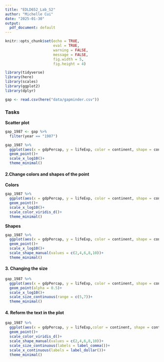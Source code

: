 ```yaml
---
title: "EDLD652_Lab_S2"
author: "Michelle Cui"
date: "2025-01-30"
output:
  pdf_document: default
---
```


```r
knitr::opts_chunk$set(echo = TRUE,
                      eval = TRUE,
                      warning = FALSE,
                      message = FALSE,
                      fig.width = 5,
                      fig.height = 4)
```

```r
library(tidyverse)
library(here)
library(scales)
library(ggplot2)
library(dplyr)
```

```r
gap <- read.csv(here("data/gapminder.csv"))
```

### Tasks

**Scatter plot**

```r
gap_1987 <- gap %>% 
  filter(year == "1987")

gap_1987 %>% 
  ggplot(aes(x = gdpPercap, y = lifeExp, color = continent, shape = continent, size = pop)) +
  geom_point()+
  scale_x_log10()+
  theme_minimal()

```

#### 2.Change colors and shapes of the point

**Colors**

```r
gap_1987 %>% 
  ggplot(aes(x = gdpPercap, y = lifeExp, color = continent, shape = continent, size = pop)) +
  geom_point()+
  scale_x_log10()+
  scale_color_viridis_d()+
  theme_minimal()
```

**Shapes**

```r
gap_1987 %>% 
  ggplot(aes(x = gdpPercap, y = lifeExp, color = continent, shape = continent, size = pop)) +
  geom_point()+
  scale_x_log10()+
  scale_shape_manual(values = c(2,4,6,8,10))+
  theme_minimal()
```

#### 3. Changing the size

```r
gap_1987 %>% 
  ggplot(aes(x = gdpPercap, y = lifeExp, color = continent, shape = continent, size = pop)) +
  geom_point(alpha = 0.5)+
  scale_x_log10()+
  scale_size_continuous(range = c(5,7))+
  theme_minimal()
```

#### 4. Reform the text in the plot

```r
gap_1987 %>% 
  ggplot(aes(x = gdpPercap, y = lifeExp,color = continent, shape = continent, size = pop)) +
  geom_point()+
  scale_color_viridis_d()+
  scale_shape_manual(values = c(2,4,6,8,10))+
  scale_size_continuous(labels = label_comma())+
  scale_x_continuous(labels = label_dollar())+
  theme_minimal()
```
